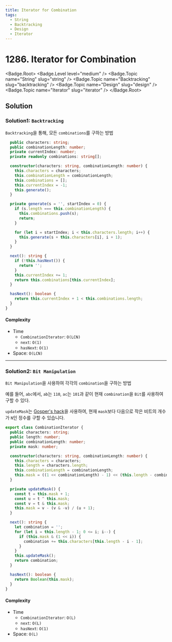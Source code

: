 ```yaml
---
title: Iterator for Combination
tags:
  - String
  - Backtracking
  - Design
  - Iterator
---
```


# 1286. Iterator for Combination

<Badge.Root>
  <Badge.Level level="medium" />
  <Badge.Topic name="String" slug="string" />
  <Badge.Topic name="Backtracking" slug="backtracking" />
  <Badge.Topic name="Design" slug="design" />
  <Badge.Topic name="Iterator" slug="iterator" />
</Badge.Root>

## Solution

### Solution1: `Backtracking`

`Backtracking`을 통해, 모든 `combinations`를 구하는 방법

```typescript filename="solution.ts" copyclass CombinationIterator {
  public characters: string;
  public combinationLength: number;
  private currentIndex: number;
  private readonly combinations: string[];

  constructor(characters: string, combinationLength: number) {
    this.characters = characters;
    this.combinationLength = combinationLength;
    this.combinations = [];
    this.currentIndex = -1;
    this.generate();
  }

  private generate(s = '', startIndex = 0) {
    if (s.length === this.combinationLength) {
      this.combinations.push(s);
      return;
    }

    for (let i = startIndex; i < this.characters.length; i++) {
      this.generate(s + this.characters[i], i + 1);
    }
  }

  next(): string {
    if (!this.hasNext()) {
      return '';
    }
    this.currentIndex += 1;
    return this.combinations[this.currentIndex];
  }

  hasNext(): boolean {
    return this.currentIndex + 1 < this.combinations.length;
  }
}
```

#### Complexity

- Time
  - `CombinationIterator`: `O(LCN)`
  - `next`: `O(1)`
  - `hasNext`: `O(1)`
- Space: `O(LCN)`

---

### Solution2: `Bit Manipulation`

`Bit Manipulation`을 사용하여 각각의 `combination`을 구하는 방법

예를 들어, `abc`에서, `ab`는 `110`, `ac`는 `101`과 같이 현재 `combination`을 `Bit`를 사용하여 구할 수 있다.

`updateMask`는 [Gosper's hack](https://stackoverflow.com/questions/18929306/efficient-way-to-find-next-smaller-number-with-same-number-of-1-bits/18930479#18930479)을 사용하여,
현재 `mask`보다 다음으로 작은 비트의 개수가 `N`인 정수를 구할 수 있습니다.

```typescript filename="solution.ts" copy
export class CombinationIterator {
  public characters: string;
  public length: number;
  public combinationLength: number;
  private mask: number;

  constructor(characters: string, combinationLength: number) {
    this.characters = characters;
    this.length = characters.length;
    this.combinationLength = combinationLength;
    this.mask = ((1 << combinationLength) - 1) << (this.length - combinationLength);
  }

  private updateMask() {
    const t = this.mask + 1;
    const u = t ^ this.mask;
    const v = t & this.mask;
    this.mask = v - (v & -v) / (u + 1);
  }

  next(): string {
    let combination = '';
    for (let i = this.length - 1; 0 <= i; i--) {
      if (this.mask & (1 << i)) {
        combination += this.characters[this.length - i - 1];
      }
    }
    this.updateMask();
    return combination;
  }

  hasNext(): boolean {
    return Boolean(this.mask);
  }
}
```

#### Complexity

- Time
  - `CombinationIterator`: `O(L)`
  - `next`: `O(L)`
  - `hasNext`: `O(1)`
- Space: `O(L)`

<ProblemLink
  codingSite="leetcode"
  href="https://leetcode.com/problems/iterator-for-combination"
  title="Iterator for Combination"
/>
